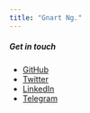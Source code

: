 ```yaml
---
title: "Gnart Ng."
---
```


##### Get in touch

- [GitHub](https://github.com/newgnart)
- [Twitter](https://twitter.com/newgnart)
- [LinkedIn](https://linkedin.com/in/nvtrang91)
- [Telegram](https://t.me/newgnart)

